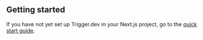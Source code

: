 ## Getting started

If you have not yet set up Trigger.dev in your Next.js project, go to the [quick start guide](/documentation/quickstart).

